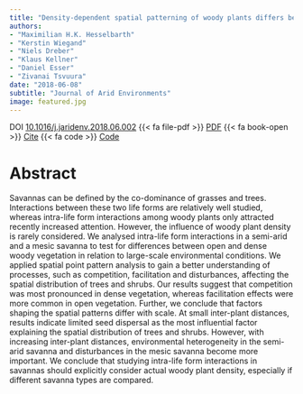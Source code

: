 ```yaml
---
title: "Density-dependent spatial patterning of woody plants differs between a semi-arid and a mesic savanna in South Africa"
authors:
- "Maximilian H.K. Hesselbarth"
- "Kerstin Wiegand"
- "Niels Dreber"
- "Klaus Kellner"
- "Daniel Esser"
- "Zivanai Tsvuura"
date: "2018-06-08"
subtitle: "Journal of Arid Environments"
image: featured.jpg
---
```


DOI [10.1016/j.jaridenv.2018.06.002](https://doi.org/10.1016/j.jaridenv.2018.06.002) 
{{< fa file-pdf >}} [PDF](Hesselbarth_2018_Journal_of_Arid_Environments_157.pdf) 
{{< fa book-open >}} [Cite](cite.bib) 
{{< fa code >}} [Code](https://github.com/mhesselbarth/Hesselbarth_et_al_2018_JAE)

# Abstract

Savannas can be defined by the co-dominance of grasses and trees. Interactions between these two life forms are relatively well studied, whereas intra-life form interactions among woody plants only attracted recently increased attention. However, the influence of woody plant density is rarely considered. We analysed intra-life form interactions in a semi-arid and a mesic savanna to test for differences between open and dense woody vegetation in relation to large-scale environmental conditions. We applied spatial point pattern analysis to gain a better understanding of processes, such as competition, facilitation and disturbances, affecting the spatial distribution of trees and shrubs. Our results suggest that competition was most pronounced in dense vegetation, whereas facilitation effects were more common in open vegetation. Further, we conclude that factors shaping the spatial patterns differ with scale. At small inter-plant distances, results indicate limited seed dispersal as the most influential factor explaining the spatial distribution of trees and shrubs. However, with increasing inter-plant distances, environmental heterogeneity in the semi-arid savanna and disturbances in the mesic savanna become more important. We conclude that studying intra-life form interactions in savannas should explicitly consider actual woody plant density, especially if different savanna types are compared.

